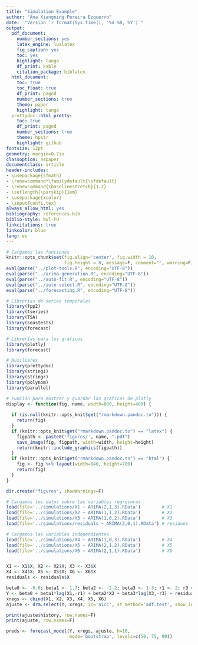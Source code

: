 ```yaml
---
title: "Simulation Example"
author: "Ana Xiangning Pereira Ezquerro"
date:  "Versión `r format(Sys.time(), '%d %B, %Y')`"
output:
  pdf_document:
    number_sections: yes
    latex_engine: lualatex
    fig_caption: yes
    toc: yes
    highlight: tango
    df_print: kable
    citation_package: biblatex
  html_document:
    toc: true
    toc_float: true
    df_print: paged
    number_sections: true
    theme: paper
    highlight: tango
  prettydoc::html_pretty:
    toc: true
    df_print: paged
    number_sections: true
    theme: hpstr
    highlight: github
fontsize: 12pt
geometry: margin=0.7in
classoption: a4paper
documentclass: article
header-includes:
- \usepackage{sfmath}
- \renewcommand*\familydefault{\sfdefault}
- \renewcommand{\baselinestretch}{1.2}
- \setlength{\parskip}{1em}
- \usepackage{xcolor}
- \input{confi.tex}
always_allow_html: yes
bibliography: references.bib
biblio-style: bwl-FU
linkcitations: true
linkcolor: blue
lang: es
---
```


```r
# Cargamos las funciones
knitr::opts_chunk$set(fig.align='center', fig.width = 10, 
                      fig.height = 8, message=F, comment='', warning=F)
eval(parse("../plot-tools.R", encoding="UTF-8"))
eval(parse("../arima-generation.R", encoding="UTF-8"))
eval(parse("../auto-fit.R", encoding="UTF-8"))
eval(parse("../auto-select.R", encoding="UTF-8"))
eval(parse("../forecasting.R", encoding="UTF-8"))

# Librerías de series temporales
library(fpp2)
library(tseries)
library(TSA)
library(seastests)
library(forecast)

# Librerías para los gráficos
library(plotly)
library(forecast)

# Auxiliares
library(prettydoc)
library(stringi)
library(stringr)
library(polynom)
library(parallel)

# Función para mostrar y guardar las gráficas de plotly
display <- function(fig, name, width=800, height=400) {
  
  if (is.null(knitr::opts_knit$get("rmarkdown.pandoc.to"))) {
    return(fig)
  }
  if (knitr::opts_knit$get("rmarkdown.pandoc.to") == "latex") {
    figpath <- paste0('figures/', name, ".pdf")
    save_image(fig, figpath, width=width, height=height)
    return(knitr::include_graphics(figpath))
  }
  if (knitr::opts_knit$get("rmarkdown.pandoc.to") == "html") {
    fig <- fig %>% layout(width=840, height=700)
    return(fig)
  }
}

dir.create("figures", showWarnings=F)

# Cargamos los datos sobre las variables regresoras
load(file='../simulations/X1 ~ ARIMA(2,1,3).RData')        # X1
load(file='../simulations/X2 ~ ARIMA(1,1,2).RData')        # X2
load(file='../simulations/X3 ~ ARIMA(1,0,2).RData')        # X3
load(file='../simulations/residuals ~ ARIMA(2,0,1).RData') # residuos

# Cargamos las variables independientes
load(file='../simulations/X4 ~ ARIMA(1,0,3).RData')        # X4
load(file='../simulations/X5 ~ ARIMA(2,1,2).RData')        # X5
load(file='../simulations/X6 ~ ARIMA(2,1,1).RData')        # X6


X1 <- X1$X; X2 <- X2$X; X3 <- X3$X
X4 <- X4$X; X5 <- X5$X; X6 <- X6$X
residuals <- residuals$X


```


```r
beta0 <- -0.6; beta1 <- 1.7; beta2 <- -2.2; beta3 <- 1.3; r1 <- 2; r3 <- 3
Y <- beta0 + beta1*lag(X1,-r1) + beta2*X2 + beta3*lag(X3,-r3) + residuals
xregs <- cbind(X1, X2, X3, X4, X5, X6)
ajuste <- drm.select(Y, xregs, ic='aicc', st_method='adf.test', show_info=F)
```


```r
print(ajuste$history, row.names=F)
print(ajuste, row.names=F)
```

```r
preds <- forecast_model(Y, xregs, ajuste, h=10, 
                        mode='bootstrap', levels=c(50, 75, 90))
```

